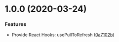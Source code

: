 
<Meta title="Basic|发布日志" />

# 1.0.0 (2020-03-24)

### Features

- Provide React Hooks: usePullToRefresh ([0a7102b](https://github.com/xuyuanxiang/react-hooks-pull-to-refresh/commit/0a7102b976715729c4bfe0c3f275b6a7f4dddd3b))
